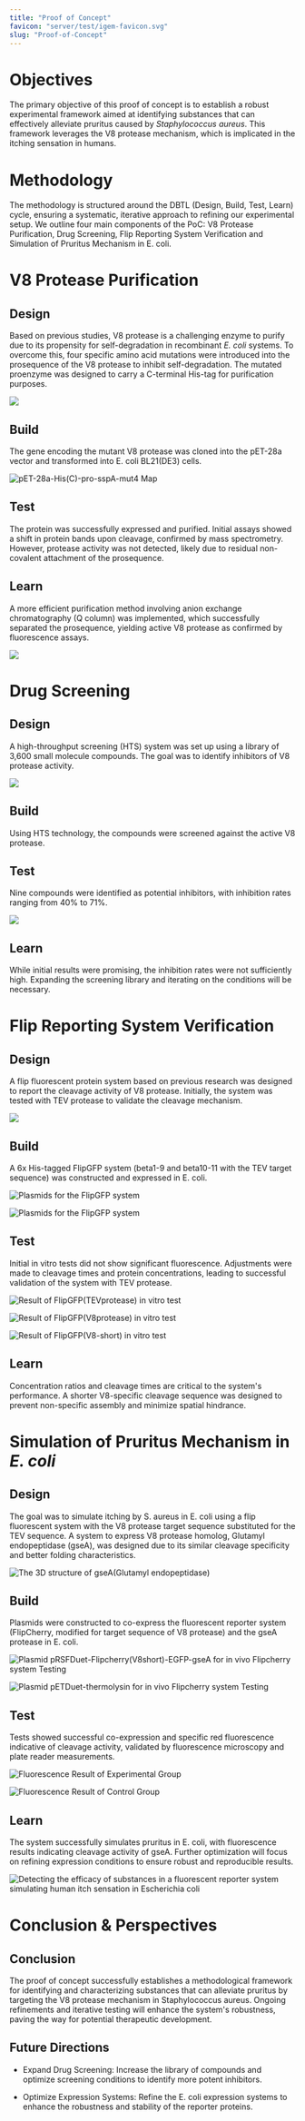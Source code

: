 ```yaml
---
title: "Proof of Concept"
favicon: "server/test/igem-favicon.svg"
slug: "Proof-of-Concept"
---
```


# Objectives

The primary objective of this proof of concept is to establish a robust experimental framework aimed at identifying substances that can effectively alleviate pruritus caused by _Staphylococcus aureus_. This framework leverages the V8 protease mechanism, which is implicated in the itching sensation in humans.

# Methodology

The methodology is structured around the DBTL (Design, Build, Test, Learn) cycle, ensuring a systematic, iterative approach to refining our experimental setup. We outline four main components of the PoC: V8 Protease Purification, Drug Screening, Flip Reporting System Verification and Simulation of Pruritus Mechanism in E. coli.

<split />

# V8 Protease Purification

## Design

Based on previous studies, V8 protease is a challenging enzyme to purify due to its propensity for self-degradation in recombinant _E. coli_ systems. To overcome this, four specific amino acid mutations were introduced into the prosequence of the V8 protease to inhibit self-degradation. The mutated proenzyme was designed to carry a C-terminal His-tag for purification purposes.

![](server/contents/pj/activation.jpg)

## Build

The gene encoding the mutant V8 protease was cloned into the pET-28a vector and transformed into E. coli BL21(DE3) cells.

![pET-28a-His(C)-pro-sspA-mut4 Map](server/contents/plasmid/proV8.png)

## Test

The protein was successfully expressed and purified. Initial assays showed a shift in protein bands upon cleavage, confirmed by mass spectrometry. However, protease activity was not detected, likely due to residual non-covalent attachment of the prosequence.

## Learn

A more efficient purification method involving anion exchange chromatography (Q column) was implemented, which successfully separated the prosequence, yielding active V8 protease as confirmed by fluorescence assays.

![](server/contents/pj/q.jpg)

# Drug Screening

## Design

A high-throughput screening (HTS) system was set up using a library of 3,600 small molecule compounds. The goal was to identify inhibitors of V8 protease activity.

![](server/contents/pj/screen.jpg)

## Build

Using HTS technology, the compounds were screened against the active V8 protease.

## Test

Nine compounds were identified as potential inhibitors, with inhibition rates ranging from 40% to 71%.

![](server/contents/wetlab/result/drug/7.png)

## Learn

While initial results were promising, the inhibition rates were not sufficiently high. Expanding the screening library and iterating on the conditions will be necessary.

# Flip Reporting System Verification

## Design

A flip fluorescent protein system based on previous research was designed to report the cleavage activity of V8 protease. Initially, the system was tested with TEV protease to validate the cleavage mechanism.

![](server/contents/pj/flipsystem.jpg)

## Build

A 6x His-tagged FlipGFP system (beta1-9 and beta10-11 with the TEV target sequence) was constructed and expressed in E. coli.

![Plasmids for the FlipGFP system](server/contents/plasmid/flipgfp-1.png)

![Plasmids for the FlipGFP system](server/contents/plasmid/flipgfp-2.png)

## Test

Initial in vitro tests did not show significant fluorescence. Adjustments were made to cleavage times and protein concentrations, leading to successful validation of the system with TEV protease.

![Result of FlipGFP(TEVprotease) in vitro test](server/contents/wetlab/result/tev.png)

![Result of FlipGFP(V8protease) in vitro test](server/contents/wetlab/result/v8.png)

![Result of FlipGFP(V8-short) in vitro test](server/contents/wetlab/result/v8s.png)

## Learn

Concentration ratios and cleavage times are critical to the system's performance. A shorter V8-specific cleavage sequence was designed to prevent non-specific assembly and minimize spatial hindrance.

# Simulation of Pruritus Mechanism in _E. coli_

## Design

The goal was to simulate itching by S. aureus in E. coli using a flip fluorescent system with the V8 protease target sequence substituted for the TEV sequence. A system to express V8 protease homolog, Glutamyl endopeptidase (gseA), was designed due to its similar cleavage specificity and better folding characteristics.

![The 3D structure of gseA(Glutamyl endopeptidase)](server/contents/wetlab/gsea.jpg)

## Build

Plasmids were constructed to co-express the fluorescent reporter system (FlipCherry, modified for target sequence of V8 protease) and the gseA protease in E. coli.

![Plasmid pRSFDuet-Flipcherry(V8short)-EGFP-gseA for in vivo Flipcherry system Testing](server/contents/plasmid/rsf-tev.png)

![Plasmid pETDuet-thermolysin for in vivo Flipcherry system Testing](server/contents/plasmid/thermo.png)

## Test

Tests showed successful co-expression and specific red fluorescence indicative of cleavage activity, validated by fluorescence microscopy and plate reader measurements.

![Fluorescence Result of Experimental Group](server/contents/wetlab/result/fl/fl-exp-1.png)

![Fluorescence Result of Control Group](server/contents/wetlab/result/fl/fl-c-1.png)

## Learn

The system successfully simulates pruritus in E. coli, with fluorescence results indicating cleavage activity of gseA. Further optimization will focus on refining expression conditions to ensure robust and reproducible results.

![Detecting the efficacy of substances in a fluorescent reporter system simulating human itch sensation in Escherichia coli](server/contents/pj/ecoli.jpg)

<split />

# Conclusion & Perspectives

## Conclusion

The proof of concept successfully establishes a methodological framework for identifying and characterizing substances that can alleviate pruritus by targeting the V8 protease mechanism in Staphylococcus aureus. Ongoing refinements and iterative testing will enhance the system's robustness, paving the way for potential therapeutic development.

## Future Directions

- Expand Drug Screening: Increase the library of compounds and optimize screening conditions to identify more potent inhibitors.

- Optimize Expression Systems: Refine the E. coli expression systems to enhance the robustness and stability of the reporter proteins.
